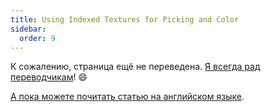 ```yaml
---
title: Using Indexed Textures for Picking and Color
sidebar:
  order: 9
---
```


К сожалению, страница ещё не переведена. [Я всегда рад переводчикам](https://github.com/mrdoob/three.js)! 😄

[А пока можете почитать статью на английском языке](/manual/en/indexed-textures.html).
